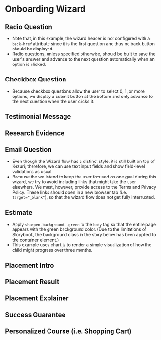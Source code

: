 
<Meta of={WizardStories} />

# Onboarding Wizard

## Radio Question

* Note that, in this example, the wizard header is not configured with a
  `back-href` attribute since it is the first question and thus no back button
  should be displayed.
* Radio questions, unless specified otherwise, should be built to save the
  user's answer and advance to the next question automatically when an option
  is clicked.

<Canvas of={WizardStories.RadioQuestion} sourceState="hidden" />

## Checkbox Question

* Because checkbox questions allow the user to select 0, 1, or more options,
  we display a submit button at the bottom and only advance to the next 
  question when the user clicks it.

<Canvas of={WizardStories.CheckboxQuestion} sourceState="hidden" />

## Testimonial Message

<Canvas of={WizardStories.TestimonialMessage} sourceState="hidden" />

## Research Evidence

<Canvas of={WizardStories.ResearchEvidence} sourceState="hidden" />

## Email Question

* Even though the Wizard flow has a distinct style, it is still built on top of 
  Kezuri; therefore, we can use text input fields and show field-level
  validations as usual.
* Because the we intend to keep the user focused on one goal during this wizard,
  we try to avoid including links that might take the user elsewhere. We must,
  however, provide access to the Terms and Privacy Policy. These links should
  open in a new browser tab (i.e. `target="_blank"`), so that the wizard flow
  does not get fully interrupted.

<Canvas of={WizardStories.EmailQuestion} sourceState="hidden" />

## Estimate

* Apply `sharpen-background--green` to the `body` tag so that the entire page
  appears with the green background color. (Due to the limitations of
  Storybook, the background class in the story below has been applied to the
  container element.)
* This example uses chart.js to render a simple visualization of how the child
  might progress over three months.

<Canvas of={WizardStories.Estimate} sourceState="hidden" />

## Placement Intro

<Canvas of={WizardStories.PlacementIntro} sourceState="hidden" />

## Placement Result

<Canvas of={WizardStories.PlacementResult} sourceState="hidden" />

## Placement Explainer

<Canvas of={WizardStories.PlacementExplainer} sourceState="hidden" />

## Success Guarantee

<Canvas of={WizardStories.SuccessGuarantee} sourceState="hidden" />

## Personalized Course (i.e. Shopping Cart)

<Canvas of={WizardStories.PersonalizedCourse} sourceState="hidden" />